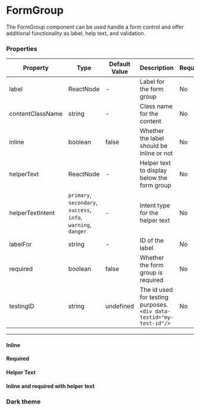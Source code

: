 
<Meta title="Data Entry/FormGroup" component={FormGroup}/>

# FormGroup

The FormGroup component can be used handle a form control and offer additional functionality as label, help text, and validation.

<Canvas>
    <FormGroup label="Name">
        <TextInput type="text" name="name" />
    </FormGroup>
</Canvas>

### Properties

|Property|Type|Default Value|Description|Required|
|---|---|---|---|---|
|label|ReactNode|-|Label for the form group|No|
|contentClassName|string|-|Class name for the content|No|
|inline|boolean|false|Whether the label should be inline or not|No|
|helperText|ReactNode|-|Helper text to display below the form group|No|
|helperTextIntent|`primary`, `secondary`, `success`, <br/>`info`, `warning`, `danger`|-|Intent type for the helper text|No|
|labelFor|string|-|ID of the label|No|
|required|boolean|false|Whether the form group is required|No|
|testingID| string | undefined | The id used for testing purposes.<br/>`<div data-testid="my-test-id"/>` |No|

---

#### Inline

<Canvas>
    <FormGroup label="Name" inline>
        <TextInput type="text" name="name" />
    </FormGroup>
</Canvas>

#### Required

<Canvas>
    <FormGroup label="Name" required>
        <TextInput type="text" name="name" />
    </FormGroup>
</Canvas>


#### Helper Text

<Canvas>
    <FormGroup label="Name" helperText="Please enter your name" helperTextIntent="warning">
        <TextInput type="text" name="name" />
    </FormGroup>
</Canvas>

#### Inline and required with helper text

<Canvas>
    <FormGroup label="Name" helperText="Please enter your name" helperTextIntent="danger" inline required>
        <TextInput type="text" name="name" />
    </FormGroup>
</Canvas>


### Dark theme

<Canvas className="dark">
    <FormGroup label="Name">
        <TextInput type="text" name="name" />
    </FormGroup>
</Canvas>